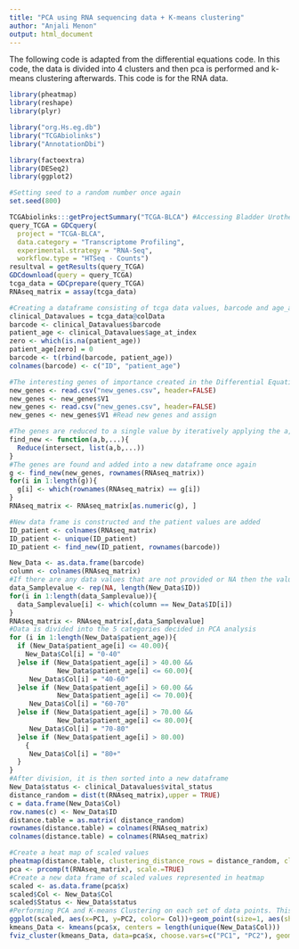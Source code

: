 ---
title: "PCA using RNA sequencing data + K-means clustering"
author: "Anjali Menon"
output: html_document
---
The following code is adapted from the differential equations code. In this code, the data is divided into 4 clusters and then pca is performed and k-means clustering afterwards. This code is for the RNA data. 
```{r}
library(pheatmap)
library(reshape)
library(plyr)

library("org.Hs.eg.db")
library("TCGAbiolinks")
library("AnnotationDbi")

library(factoextra)
library(DESeq2)
library(ggplot2)

#Setting seed to a random number once again
set.seed(800)

TCGAbiolinks:::getProjectSummary("TCGA-BLCA") #Accessing Bladder Urothelial Carcinoma data
query_TCGA = GDCquery(
  project = "TCGA-BLCA",
  data.category = "Transcriptome Profiling",
  experimental.strategy = "RNA-Seq",
  workflow.type = "HTSeq - Counts")
resultval = getResults(query_TCGA)
GDCdownload(query = query_TCGA)
tcga_data = GDCprepare(query_TCGA)
RNAseq_matrix = assay(tcga_data)

#Creating a dataframe consisting of tcga data values, barcode and age_at_index of the patients
clinical_Datavalues = tcga_data@colData
barcode <- clinical_Datavalues$barcode
patient_age <- clinical_Datavalues$age_at_index
zero <- which(is.na(patient_age))
patient_age[zero] = 0
barcode <- t(rbind(barcode, patient_age))
colnames(barcode) <- c("ID", "patient_age")

#The interesting genes of importance created in the Differential Equation code are then read here
new_genes <- read.csv("new_genes.csv", header=FALSE)
new_genes <- new_genes$V1
new_genes <- read.csv("new_genes.csv", header=FALSE)
new_genes <- new_genes$V1 #Read new genes and assign

#The genes are reduced to a single value by iteratively applying the a,b values to the data. This step is referenced from the following link: <https://purrr.tidyverse.org/reference/reduce.html>
find_new <- function(a,b,...){
  Reduce(intersect, list(a,b,...))
}
#The genes are found and added into a new dataframe once again
g <- find_new(new_genes, rownames(RNAseq_matrix))
for(i in 1:length(g)){
  g[i] <- which(rownames(RNAseq_matrix) == g[i])
}
RNAseq_matrix <- RNAseq_matrix[as.numeric(g), ]

#New data frame is constructed and the patient values are added 
ID_patient <- colnames(RNAseq_matrix)
ID_patient <- unique(ID_patient)
ID_patient <- find_new(ID_patient, rownames(barcode))

New_Data <- as.data.frame(barcode) 
column <- colnames(RNAseq_matrix)
#If there are any data values that are not provided or NA then the value will become O
data_Samplevalue <- rep(NA, length(New_Data$ID))
for(i in 1:length(data_Samplevalue)){
  data_Samplevalue[i] <- which(column == New_Data$ID[i])
}
RNAseq_matrix <- RNAseq_matrix[,data_Samplevalue]
#Data is divided into the 5 categories decided in PCA analysis
for (i in 1:length(New_Data$patient_age)){
  if (New_Data$patient_age[i] <= 40.00){
    New_Data$Col[i] = "0-40" 
  }else if (New_Data$patient_age[i] > 40.00 && 
            New_Data$patient_age[i] <= 60.00){
     New_Data$Col[i] = "40-60"  
  }else if (New_Data$patient_age[i] > 60.00 && 
            New_Data$patient_age[i] <= 70.00){
     New_Data$Col[i] = "60-70"  
  }else if (New_Data$patient_age[i] > 70.00 && 
            New_Data$patient_age[i] <= 80.00){
     New_Data$Col[i] = "70-80"  
  }else if (New_Data$patient_age[i] > 80.00)
    {
     New_Data$Col[i] = "80+"  
  }
}
#After division, it is then sorted into a new dataframe 
New_Data$status <- clinical_Datavalues$vital_status
distance_random = dist(t(RNAseq_matrix),upper = TRUE)
c = data.frame(New_Data$Col)
row.names(c) <- New_Data$ID
distance.table = as.matrix( distance_random)
rownames(distance.table) = colnames(RNAseq_matrix)
colnames(distance.table) = colnames(RNAseq_matrix)

#Create a heat map of scaled values 
pheatmap(distance.table, clustering_distance_rows = distance_random, clustering_distance_cols = distance_random, cluster_rows=TRUE, show_rownames = FALSE, show_colnames = FALSE, cluster_cols=FALSE, annotation_col = c)
pca <- prcomp(t(RNAseq_matrix), scale.=TRUE)
#Create a new data frame of scaled values represented in heatmap
scaled <- as.data.frame(pca$x)
scaled$Col <- New_Data$Col
scaled$Status <- New_Data$status
#Performing PCA and K-means Clustering on each set of data points. This method is referenced using <https://www.rdocumentation.org/packages/factoextra/versions/1.0.7/topics/fviz_cluster>
ggplot(scaled, aes(x=PC1, y=PC2, color= Col))+geom_point(size=1, aes(shape=Status))+ggtitle("PCA age in years : RNAseq")
kmeans_Data <- kmeans(pca$x, centers = length(unique(New_Data$Col)))
fviz_cluster(kmeans_Data, data=pca$x, choose.vars=c("PC1", "PC2"), geom="point", main="K-means Clustering age in years: RNAseq")
```
